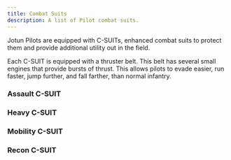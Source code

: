 ```yaml
---
title: Combat Suits
description: A list of Pilot combat suits.
---
```



Jotun Pilots are equipped with C-SUITs, enhanced combat suits to protect them and provide additional utility out in the field.

<Aside>
  Each C-SUIT is equipped with a thruster belt. This belt has several small engines that provide bursts of thrust. This allows pilots to evade easier, run faster, jump further, and fall farther, than normal infantry.
</Aside>

### Assault C-SUIT

<CSuitBlock
  size="1/2"
  armor="2"
  sensors="12"
  hp="8"
  speed="6"
  details="• +2 to athleticism checks.
  • +6 to the range of pilot grenade weapons.
  • You can spend 1 power to use grappling hook. You perform a move where you count as flying, but must move in a straight line. Your speed counts as 12 until you land. You cannot use this movement next turn."
  description="This suit features exo-skeletal modifications from the Escheron Armory. These grant the wearer increased physical strength, pushing their athletic limits far beyond that of a normal human. It also includes several utilities that can benefit from the exo-skeletal motors, such as a grappling hook and a shoulder-mounted, long-range grenade launcher." />

### Heavy C-SUIT

<CSuitBlock
  size="1/2"
  armor="4"
  sensors="6"
  hp="8"
  speed="3"
  description="This suit features armor modifications from the Hadrago Armory. This modification is not subtle. Jotun armor plates are essentially bolted onto a normal C-SUIT. These plates are incredibly heavy and an inter-skeletal system was added just to bear the weight. Pilots in Heavy C-SUITs are resistant to Jotun-tier weaponry. In testing, dummies have walked away largely uninjured from direct rocket strikes from Sarm weapons. However, the increased weight reduces a Pilot's mobility to that of a normal infantry unit." />

### Mobility C-SUIT

<CSuitBlock
  size="1/2"
  armor="1"
  sensors="8"
  hp="8"
  speed="6"
  details="If you move on your turn you may choose to end that movement hovering, ignoring the falling state."
  details2="Spend 1 power to increase your speed by +12 for the rest of your turn. Your next turn your speed drops to 2 and you lose the ability to use the thruster belt (wall runs, double jumps, etc.) until the end of the next round."
  description="This suit features thruster modifications from the Sarm Armory. In addition to a thruster belt, this C-SUIT adds thrusters to the boots and hands, allowing the Pilot to enter a hover state. Experienced Pilots may override safety protocols to burn all the thrusters at once and travel great distances or even fly temporarily, but doing so burns out the thrusters for a significant time." />

### Recon C-SUIT

<CSuitBlock
  size="1/2"
  armor="1"
  sensors="20"
  hp="8"
  speed="6"
  details="Spend 1 power to activate active-camo for the following modifiers:
  • Cannot be targeted unless you are seen or detected by a system.
  • Add +2 to any checks to remain hidden from sight.
  • Add +2 to computer or systems checks to hide your presence.
  • On your turn, active-camo deactivates if you move faster than half your speed.
  • At the start of your next turn, active-camo deactivates. It cannot be activated until the next round."
  description="This suit features active camouflage modifications from the Dretyl Armory. This includes a large battery pack and many enviro-projectors across the suit. The camouflage leaves a slight optical sheen when active and while the enviro-projectors can obscure you from heat and computer sensors, this system is not perfect. The active camouflage battery recharges quickly, but only lasts for a short time." />

